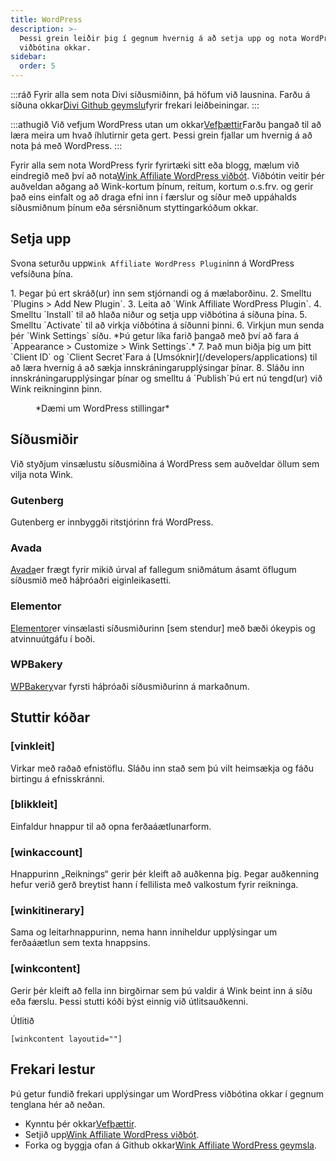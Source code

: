 ```yaml
---
title: WordPress
description: >-
  Þessi grein leiðir þig í gegnum hvernig á að setja upp og nota WordPress
  viðbótina okkar.
sidebar:
  order: 5
---
```


:::ráð
Fyrir alla sem nota Divi síðusmiðinn, þá höfum við lausnina. Farðu á síðuna okkar[Divi Github geymslu](https://github.com/wink-travel/affiliate-wordpress-divi-plugin)fyrir frekari leiðbeiningar.
:::

:::athugið
Við vefjum WordPress utan um okkar[Vefþættir](/developers/web-components)Farðu þangað til að læra meira um hvað íhlutirnir geta gert. Þessi grein fjallar um hvernig á að nota þá með WordPress.
:::

Fyrir alla sem nota WordPress fyrir fyrirtæki sitt eða blogg, mælum við eindregið með því að nota[Wink Affiliate WordPress viðbót](https://wordpress.org/plugins/wink2travel/).
Viðbótin veitir þér auðveldan aðgang að Wink-kortum þínum, reitum, kortum o.s.frv. og gerir það eins einfalt og að draga efni inn í færslur og síður með uppáhalds síðusmiðnum þínum eða sérsniðnum styttingarkóðum okkar.

## Setja upp

Svona seturðu upp`Wink Affiliate WordPress Plugin`inn á WordPress vefsíðuna þína.

<Steps>
  1. Þegar þú ert skráð(ur) inn sem stjórnandi og á mælaborðinu.
  2. Smelltu `Plugins > Add New Plugin`.
  3. Leita að `Wink Affiliate WordPress Plugin`.
  4. Smelltu `Install` til að hlaða niður og setja upp viðbótina á síðuna þína.
  5. Smelltu `Activate` til að virkja viðbótina á síðunni þinni.
  6. Virkjun mun senda þér `Wink Settings` síðu. *Þú getur líka farið þangað með því að fara á `Appearance > Customize > Wink Settings`.*
  7. Það mun biðja þig um þitt `Client ID` og `Client Secret`Fara á [Umsóknir](/developers/applications) til að læra hvernig á að sækja innskráningarupplýsingar þínar.
  8. Sláðu inn innskráningarupplýsingar þínar og smelltu á `Publish`Þú ert nú tengd(ur) við Wink reikninginn þinn.
</Steps>


<figure>
  <CloudinaryImage width="350" height="760" resize="scale" quality="best" alt="Stillingar fyrir Wink Affiliate WordPress viðbótina" src="academy/wink-wordpress-plugin-settings" errorImage="noimage_opaque_nyrtl0.png" />

  <figcaption>*Dæmi um WordPress stillingar*</figcaption>
</figure>


##

## Síðusmiðir

Við styðjum vinsælustu síðusmiðina á WordPress sem auðveldar öllum sem vilja nota Wink.

### Gutenberg

Gutenberg er innbyggði ritstjórinn frá WordPress.

### Avada

[Avada](https://avada.com)er frægt fyrir mikið úrval af fallegum sniðmátum ásamt öflugum síðusmið með háþróaðri eiginleikasetti.

### Elementor

[Elementor](https://elementor.com)er vinsælasti síðusmiðurinn \[sem stendur] með bæði ókeypis og atvinnuútgáfu í boði.

### WPBakery

[WPBakery](https://wpbakery.com)var fyrsti háþróaði síðusmiðurinn á markaðnum.

## Stuttir kóðar

### \[vinkleit]

Virkar með raðað efnistöflu. Sláðu inn stað sem þú vilt heimsækja og fáðu birtingu á efnisskránni.

### \[blikkleit]

Einfaldur hnappur til að opna ferðaáætlunarform.

### \[winkaccount]

Hnappurinn „Reiknings“ gerir þér kleift að auðkenna þig. Þegar auðkenning hefur verið gerð breytist hann í fellilista með valkostum fyrir reikninga.

### \[winkitinerary]

Sama og leitarhnappurinn, nema hann inniheldur upplýsingar um ferðaáætlun sem texta hnappsins.

### \[winkcontent]

Gerir þér kleift að fella inn birgðirnar sem þú valdir á Wink beint inn á síðu eða færslu. Þessi stutti kóði býst einnig við útlitsauðkenni.

Útlitið

```
[winkcontent layoutid=""]
```

## Frekari lestur

Þú getur fundið frekari upplýsingar um WordPress viðbótina okkar í gegnum tenglana hér að neðan.

* Kynntu þér okkar[Vefþættir](/developers/web-components).
* Setjið upp[Wink Affiliate WordPress viðbót](https://wordpress.org/plugins/wink2travel/).
* Forka og byggja ofan á Github okkar[Wink Affiliate WordPress geymsla](https://github.com/wink-travel/wink-wordpress-plugin).

